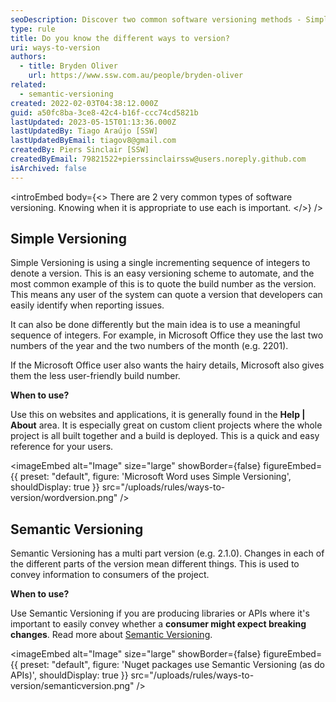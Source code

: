 ```yaml
---
seoDescription: Discover two common software versioning methods - Simple Versioning and Semantic Versioning. Learn when to use each for your project's unique needs.
type: rule
title: Do you know the different ways to version?
uri: ways-to-version
authors:
  - title: Bryden Oliver
    url: https://www.ssw.com.au/people/bryden-oliver
related:
  - semantic-versioning
created: 2022-02-03T04:38:12.000Z
guid: a50fc8ba-3ce8-42c4-b16f-ccc74cd5821b
lastUpdated: 2023-05-15T01:13:36.000Z
lastUpdatedBy: Tiago Araújo [SSW]
lastUpdatedByEmail: tiagov8@gmail.com
createdBy: Piers Sinclair [SSW]
createdByEmail: 79821522+pierssinclairssw@users.noreply.github.com
isArchived: false
---
```


<introEmbed
  body={<>
There are 2 very common types of software versioning. Knowing when it is appropriate to use each is important.
  </>}
/>
## Simple Versioning

Simple Versioning is using a single incrementing sequence of integers to denote a version. This is an easy versioning scheme to automate, and the most common example of this is to quote the build number as the version. This means any user of the system can quote a version that developers can easily identify when reporting issues.

It can also be done differently but the main idea is to use a meaningful sequence of integers. For example, in Microsoft Office they use the last two numbers of the year and the two numbers of the month (e.g. 2201).

If the Microsoft Office user also wants the hairy details, Microsoft also gives them the less user-friendly build number.

**When to use?**

Use this on websites and applications, it is generally found in the **Help | About** area. It is especially great on custom client projects where the whole project is all built together and a build is deployed. This is a quick and easy reference for your users.


<imageEmbed
  alt="Image"
  size="large"
  showBorder={false}
  figureEmbed={{
    preset: "default",
    figure: 'Microsoft Word uses Simple Versioning',
    shouldDisplay: true
  }}
  src="/uploads/rules/ways-to-version/wordversion.png"
/>

## Semantic Versioning

Semantic Versioning has a multi part version (e.g. 2.1.0). Changes in each of the different parts of the version mean different things. This is used to convey information to consumers of the project.

**When to use?**

Use Semantic Versioning if you are producing libraries or APIs where it's important to easily convey whether a **consumer might expect breaking changes**.
Read more about [Semantic Versioning](/semantic-versioning).


<imageEmbed
  alt="Image"
  size="large"
  showBorder={false}
  figureEmbed={{
    preset: "default",
    figure: 'Nuget packages use Semantic Versioning (as do APIs)',
    shouldDisplay: true
  }}
  src="/uploads/rules/ways-to-version/semanticversion.png"
/>
